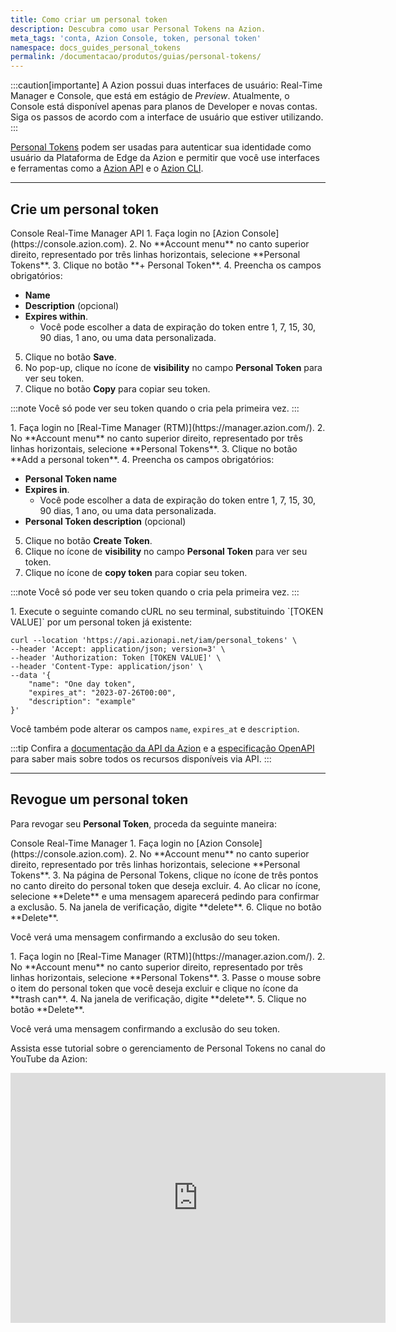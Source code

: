 ```yaml
---
title: Como criar um personal token
description: Descubra como usar Personal Tokens na Azion.
meta_tags: 'conta, Azion Console, token, personal token'
namespace: docs_guides_personal_tokens
permalink: /documentacao/produtos/guias/personal-tokens/
---
```



:::caution[importante]
A Azion possui duas interfaces de usuário: Real-Time Manager e Console, que está em estágio de *Preview*. Atualmente, o Console está disponível apenas para planos de Developer e novas contas. Siga os passos de acordo com a interface de usuário que estiver utilizando.
:::

[Personal Tokens](/pt-br/documentacao/produtos/gestao-de-contas/personal-tokens/) podem ser usadas para autenticar sua identidade como usuário da Plataforma de Edge da Azion e permitir que você use interfaces e ferramentas como a [Azion API](https://api.azion.com) e o [Azion CLI](/pt-br/documentacao/produtos/azion-cli/visao-geral/).

---

## Crie um personal token

<Tabs client:visible>
    <Fragment slot="tab.console">Console</Fragment>
    <Fragment slot="tab.rtm">Real-Time Manager</Fragment>
    <Fragment slot="tab.api">API</Fragment>

<Fragment slot="panel.console">
1. Faça login no [Azion Console](https://console.azion.com).
2. No **Account menu** no canto superior direito, representado por três linhas horizontais, selecione **Personal Tokens**.
3. Clique no botão **+ Personal Token**.
4. Preencha os campos obrigatórios:

   - **Name**
   - **Description** (opcional)
   - **Expires within**.
      - Você pode escolher a data de expiração do token entre 1, 7, 15, 30, 90 dias, 1 ano, ou uma data personalizada.

5. Clique no botão **Save**.
6. No pop-up, clique no ícone de **visibility** no campo **Personal Token** para ver seu token.
7. Clique no botão **Copy** para copiar seu token.

:::note
Você só pode ver seu token quando o cria pela primeira vez.
:::
</Fragment>

<Fragment slot="panel.rtm">
1. Faça login no [Real-Time Manager (RTM)](https://manager.azion.com/).
2. No **Account menu** no canto superior direito, representado por três linhas horizontais, selecione **Personal Tokens**.
3. Clique no botão **Add a personal token**.
4. Preencha os campos obrigatórios:

   - **Personal Token name**
   - **Expires in**.
      - Você pode escolher a data de expiração do token entre 1, 7, 15, 30, 90 dias, 1 ano, ou uma data personalizada.
   - **Personal Token description** (opcional)

5. Clique no botão **Create Token**.
6. Clique no ícone de **visibility** no campo **Personal Token** para ver seu token.
7. Clique no ícone de **copy token** para copiar seu token.

:::note
Você só pode ver seu token quando o cria pela primeira vez.
:::
</Fragment>

<Fragment slot="panel.api">
1. Execute o seguinte comando cURL no seu terminal, substituindo `[TOKEN VALUE]` por um personal token já existente:

```
curl --location 'https://api.azionapi.net/iam/personal_tokens' \
--header 'Accept: application/json; version=3' \
--header 'Authorization: Token [TOKEN VALUE]' \
--header 'Content-Type: application/json' \
--data '{   
    "name": "One day token",
    "expires_at": "2023-07-26T00:00",
    "description": "example"
}'
```

Você também pode alterar os campos `name`, `expires_at` e `description`.

:::tip
Confira a [documentação da API da Azion](https://api.azion.com/) e a [especificação OpenAPI](https://github.com/aziontech/azionapi-openapi/) para saber mais sobre todos os recursos disponíveis via API.
:::
</Fragment>

</Tabs>

---

## Revogue um personal token

Para revogar seu **Personal Token**, proceda da seguinte maneira:

<Tabs client:visible>
    <Fragment slot="tab.console">Console</Fragment>
    <Fragment slot="tab.rtm">Real-Time Manager</Fragment>

<Fragment slot="panel.console">
1. Faça login no [Azion Console](https://console.azion.com).
2. No **Account menu** no canto superior direito, representado por três linhas horizontais, selecione **Personal Tokens**.
3. Na página de Personal Tokens, clique no ícone de três pontos no canto direito do personal token que deseja excluir.
4. Ao clicar no ícone, selecione **Delete** e uma mensagem aparecerá pedindo para confirmar a exclusão.
5. Na janela de verificação, digite **delete**.
6. Clique no botão **Delete**.

Você verá uma mensagem confirmando a exclusão do seu token.
</Fragment>

<Fragment slot="panel.rtm">
1. Faça login no [Real-Time Manager (RTM)](https://manager.azion.com/).
2. No **Account menu** no canto superior direito, representado por três linhas horizontais, selecione **Personal Tokens**.
3. Passe o mouse sobre o item do personal token que você deseja excluir e clique no ícone da **trash can**.
4. Na janela de verificação, digite **delete**.
5. Clique no botão **Delete**.

Você verá uma mensagem confirmando a exclusão do seu token.
</Fragment>

</Tabs>

Assista esse tutorial sobre o gerenciamento de Personal Tokens no canal do YouTube da Azion:

<iframe
   src="https://www.youtube.com/embed/HOkuSudhKfE"
   loading="lazy"
   width="600"
   height="400"
   title="Secure Your Azion Personal Tokens: Creating and revoking Personal Tokens"
   frameborder="0"
   allow="accelerometer; autoplay; clipboard-write; encrypted-media; gyroscope; picture-in-picture; web-share"
   allowfullscreen>
   </iframe>
